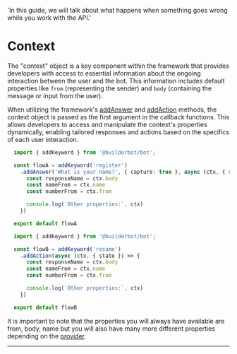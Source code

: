 
  'In this guide, we will talk about what happens when something goes wrong while you work with the API.'



# Context

The "context" object is a key component within the framework that provides developers with access to essential information about the ongoing interaction between the user and the bot. This information includes default properties like `from` (representing the sender) and `body` (containing the message or input from the user).

When utilizing the framework's [addAnswer](/add-functions#add-keyword) and [addAction](/add-functions#add-action) methods, the context object is passed as the first argument in the callback functions. This allows developers to access and manipulate the context's properties dynamically, enabling tailored responses and actions based on the specifics of each user interaction.

<CodeGroup>

```ts {{ title: 'flow-addKeyword.ts' }}
  import { addKeyword } from '@builderbot/bot';

  const flowA = addKeyword('register')
    .addAnswer('What is your name?', { capture: true }, async (ctx, { state }) => {
      const responseName = ctx.body
      const nameFrom = ctx.name
      const numberFrom = ctx.from

      console.log(`Other properties:`, ctx)
    })

  export default flowA
```
```ts {{ title: 'flow-addAction.ts' }}
  import { addKeyword } from '@builderbot/bot';

  const flowB = addKeyword('resume')
    .addAction(async (ctx, { state }) => {
      const responseName = ctx.body
      const nameFrom = ctx.name
      const numberFrom = ctx.from

      console.log(`Other properties:`, ctx)
    })

  export default flowB
```
</CodeGroup>

It is important to note that the properties you will always have available are from, body, name but you will also have many more different properties depending on the [provider](/concepts#provider).

---

<Guides />

<Resources />

